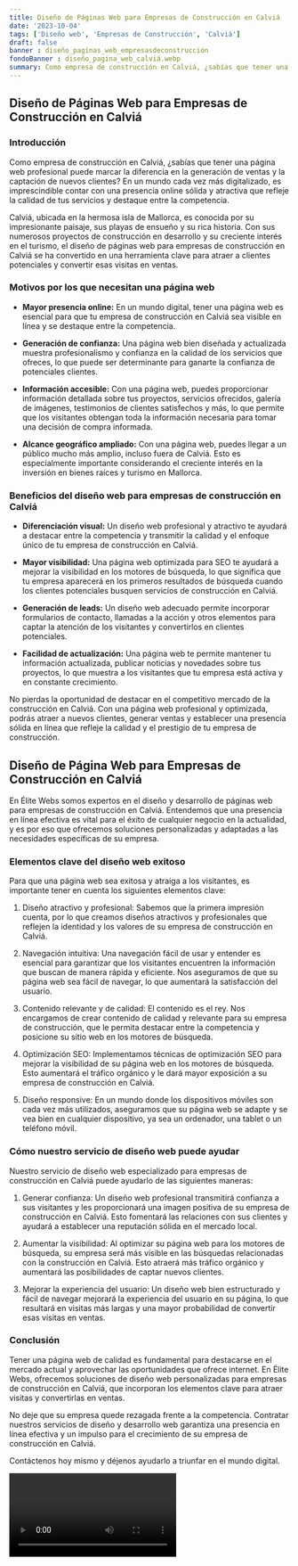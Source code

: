 ```yaml
---
title: Diseño de Páginas Web para Empresas de Construcción en Calviá
date: '2023-10-04'
tags: ['Diseño web', 'Empresas de Construcción', 'Calviá']
draft: false
banner : diseño_paginas_web_empresasdeconstrucción
fondoBanner : diseño_pagina_web_calviá.webp
summary: Como empresa de construcción en Calviá, ¿sabías que tener una página web profesional puede marcar la diferencia en la generación de ventas y la captación de nuevos clientes? En un mundo cada vez más digitalizado, es imprescindible contar con una presencia online sólida y atractiva que refleje la calidad de tus servicios y destaque entre la competencia.
---
```


## Diseño de Páginas Web para Empresas de Construcción en Calviá

### Introducción

Como empresa de construcción en Calviá, ¿sabías que tener una página web profesional puede marcar la diferencia en la generación de ventas y la captación de nuevos clientes? En un mundo cada vez más digitalizado, es imprescindible contar con una presencia online sólida y atractiva que refleje la calidad de tus servicios y destaque entre la competencia.

Calviá, ubicada en la hermosa isla de Mallorca, es conocida por su impresionante paisaje, sus playas de ensueño y su rica historia. Con sus numerosos proyectos de construcción en desarrollo y su creciente interés en el turismo, el diseño de páginas web para empresas de construcción en Calviá se ha convertido en una herramienta clave para atraer a clientes potenciales y convertir esas visitas en ventas.

### Motivos por los que necesitan una página web

- **Mayor presencia online:** En un mundo digital, tener una página web es esencial para que tu empresa de construcción en Calviá sea visible en línea y se destaque entre la competencia.

- **Generación de confianza:** Una página web bien diseñada y actualizada muestra profesionalismo y confianza en la calidad de los servicios que ofreces, lo que puede ser determinante para ganarte la confianza de potenciales clientes.

- **Información accesible:** Con una página web, puedes proporcionar información detallada sobre tus proyectos, servicios ofrecidos, galería de imágenes, testimonios de clientes satisfechos y más, lo que permite que los visitantes obtengan toda la información necesaria para tomar una decisión de compra informada.

- **Alcance geográfico ampliado:** Con una página web, puedes llegar a un público mucho más amplio, incluso fuera de Calviá. Esto es especialmente importante considerando el creciente interés en la inversión en bienes raíces y turismo en Mallorca.

### Beneficios del diseño web para empresas de construcción en Calviá

- **Diferenciación visual:** Un diseño web profesional y atractivo te ayudará a destacar entre la competencia y transmitir la calidad y el enfoque único de tu empresa de construcción en Calviá.

- **Mayor visibilidad:** Una página web optimizada para SEO te ayudará a mejorar la visibilidad en los motores de búsqueda, lo que significa que tu empresa aparecerá en los primeros resultados de búsqueda cuando los clientes potenciales busquen servicios de construcción en Calviá.

- **Generación de leads:** Un diseño web adecuado permite incorporar formularios de contacto, llamadas a la acción y otros elementos para captar la atención de los visitantes y convertirlos en clientes potenciales.

- **Facilidad de actualización:** Una página web te permite mantener tu información actualizada, publicar noticias y novedades sobre tus proyectos, lo que muestra a los visitantes que tu empresa está activa y en constante crecimiento.

No pierdas la oportunidad de destacar en el competitivo mercado de la construcción en Calviá. Con una página web profesional y optimizada, podrás atraer a nuevos clientes, generar ventas y establecer una presencia sólida en línea que refleje la calidad y el prestigio de tu empresa de construcción.

<GifSeo />

<Cta />

## Diseño de Página Web para Empresas de Construcción en Calviá

En Élite Webs somos expertos en el diseño y desarrollo de páginas web para empresas de construcción en Calviá. Entendemos que una presencia en línea efectiva es vital para el éxito de cualquier negocio en la actualidad, y es por eso que ofrecemos soluciones personalizadas y adaptadas a las necesidades específicas de su empresa.

### Elementos clave del diseño web exitoso

Para que una página web sea exitosa y atraiga a los visitantes, es importante tener en cuenta los siguientes elementos clave:

1. Diseño atractivo y profesional: Sabemos que la primera impresión cuenta, por lo que creamos diseños atractivos y profesionales que reflejen la identidad y los valores de su empresa de construcción en Calviá.

2. Navegación intuitiva: Una navegación fácil de usar y entender es esencial para garantizar que los visitantes encuentren la información que buscan de manera rápida y eficiente. Nos aseguramos de que su página web sea fácil de navegar, lo que aumentará la satisfacción del usuario.

3. Contenido relevante y de calidad: El contenido es el rey. Nos encargamos de crear contenido de calidad y relevante para su empresa de construcción, que le permita destacar entre la competencia y posicione su sitio web en los motores de búsqueda.

4. Optimización SEO: Implementamos técnicas de optimización SEO para mejorar la visibilidad de su página web en los motores de búsqueda. Esto aumentará el tráfico orgánico y le dará mayor exposición a su empresa de construcción en Calviá.

5. Diseño responsive: En un mundo donde los dispositivos móviles son cada vez más utilizados, aseguramos que su página web se adapte y se vea bien en cualquier dispositivo, ya sea un ordenador, una tablet o un teléfono móvil.

### Cómo nuestro servicio de diseño web puede ayudar

Nuestro servicio de diseño web especializado para empresas de construcción en Calviá puede ayudarlo de las siguientes maneras:

1. Generar confianza: Un diseño web profesional transmitirá confianza a sus visitantes y les proporcionará una imagen positiva de su empresa de construcción en Calviá. Esto fomentará las relaciones con sus clientes y ayudará a establecer una reputación sólida en el mercado local.

2. Aumentar la visibilidad: Al optimizar su página web para los motores de búsqueda, su empresa será más visible en las búsquedas relacionadas con la construcción en Calviá. Esto atraerá más tráfico orgánico y aumentará las posibilidades de captar nuevos clientes.

3. Mejorar la experiencia del usuario: Un diseño web bien estructurado y fácil de navegar mejorará la experiencia del usuario en su página, lo que resultará en visitas más largas y una mayor probabilidad de convertir esas visitas en ventas.

### Conclusión

Tener una página web de calidad es fundamental para destacarse en el mercado actual y aprovechar las oportunidades que ofrece internet. En Élite Webs, ofrecemos soluciones de diseño web personalizadas para empresas de construcción en Calviá, que incorporan los elementos clave para atraer visitas y convertirlas en ventas.

No deje que su empresa quede rezagada frente a la competencia. Contratar nuestros servicios de diseño y desarrollo web garantiza una presencia en línea efectiva y un impulso para el crecimiento de su empresa de construcción en Calviá.

Contáctenos hoy mismo y déjenos ayudarlo a triunfar en el mundo digital.

<Video />

<CtaBot job='Empresas de Construcción' city='Calviá'/>

<Gmaps query='Calviá+españa+maps' />